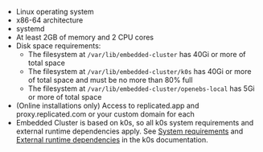 * Linux operating system
* x86-64 architecture
* systemd
* At least 2GB of memory and 2 CPU cores
* Disk space requirements:
  * The filesystem at `/var/lib/embedded-cluster` has 40Gi or more of total space
  * The filesystem at `/var/lib/embedded-cluster/k0s` has 40Gi or more of total space and must be no more than 80% full
  * The filesystem at `/var/lib/embedded-cluster/openebs-local` has 5Gi or more of total space
* (Online installations only) Access to replicated.app and proxy.replicated.com or your custom domain for each
* Embedded Cluster is based on k0s, so all k0s system requirements and external runtime dependencies apply. See [System requirements](https://docs.k0sproject.io/stable/system-requirements/) and [External runtime dependencies](https://docs.k0sproject.io/stable/external-runtime-deps/) in the k0s documentation.
